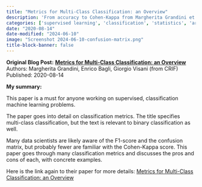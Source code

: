 ```yaml
---
title: "Metrics for Multi-Class Classification: an Overview"
description: 'From accuracy to Cohen-Kappa from Margherita Grandini et al. at CRIF'
categories: ['supervised learning', 'classification', 'statistics', 'arXiv']
date: "2020-08-14"
date-modified: "2024-06-10"
image: "Screenshot 2024-06-10-confusion-matrix.png"
title-block-banner: false
---
```


::: {.hero-banner}
::: {.hero-text}
**Original Blog Post:**
**[Metrics for Multi-Class Classification: an Overview](https://arxiv.org/abs/2008.05756)** <br>
Authors: Margherita Grandini, Enrico Bagli, Giorgio Visani (from CRIF) <br>
Published: 2020-08-14
:::
:::

**My summary:**

This paper is a must for anyone working on supervised, classification machine
learning problems.

The paper goes into detail on classification metrics. The title specifies
multi-class classification, but the text is relevant to binary classification
as well.

Many data scientists are likely aware of the F1-score and the confusion matrix,
but probably fewer are familiar with the Cohen-Kappa score. This paper goes
through many classification metrics and discusses the pros and cons of each,
with concrete examples.

Here is the link again to their paper for more details:
[Metrics for Multi-Class Classification: an Overview](https://arxiv.org/abs/2008.05756)
